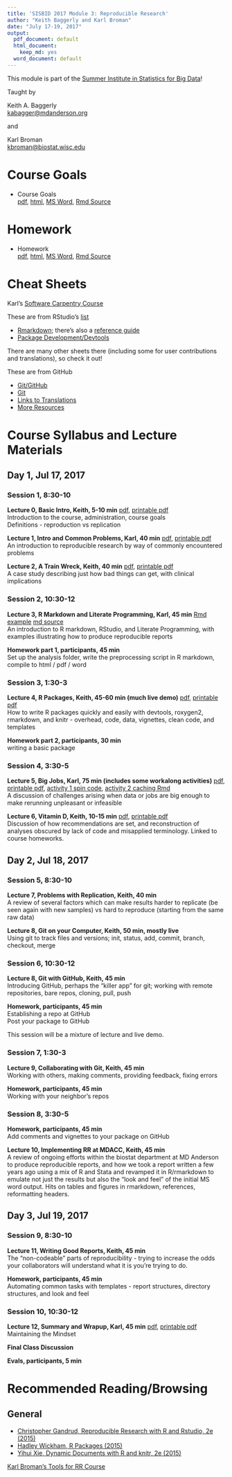 ```yaml
---
title: 'SISBID 2017 Module 3: Reproducible Research'
author: "Keith Baggerly and Karl Broman"
date: "July 17-19, 2017"
output:
  pdf_document: default
  html_document:
    keep_md: yes
  word_document: default
---
```


This module is part of the 
[Summer Institute in Statistics for Big Data](https://www.biostat.washington.edu/suminst/sisbid)!

Taught by  

Keith A. Baggerly  
[kabagger@mdanderson.org](mailto:kabagger@mdanderson.org)  

and  

Karl Broman  
[kbroman@biostat.wisc.edu](mailto:kbroman@biostat.wisc.edu)

# Course Goals

* Course Goals   
[pdf](RRcourse_goals.pdf),
[html](RRcourse_goals.html),
[MS Word](RRcourse_goals.docx), 
[Rmd Source](RRcourse_goals.Rmd)  

# Homework

* Homework  
[pdf](homework.pdf),
[html](homework.html),
[MS Word](homework.docx),
[Rmd Source](homework.Rmd)

# Cheat Sheets 

Karl's [Software Carpentry Course](https://kbroman.wordpress.com/2015/04/29/cheat-sheets-for-r-based-software-carpentry-course/)

These are from RStudio's [list](https://www.rstudio.com/resources/cheatsheets/)

* [Rmarkdown](http://www.rstudio.com/wp-content/uploads/2016/03/rmarkdown-cheatsheet-2.0.pdf); there's also a [reference guide](http://www.rstudio.com/wp-content/uploads/2015/03/rmarkdown-reference.pdf)
* [Package Development/Devtools](http://www.rstudio.com/wp-content/uploads/2015/06/devtools-cheatsheet.pdf)

There are many other sheets there (including some for user contributions and translations), so check it out!

These are from GitHub

* [Git/GitHub](https://services.github.com/on-demand/downloads/github-git-cheat-sheet.pdf)
* [Git](https://education.github.com/git-cheat-sheet-education.pdf)
* [Links to Translations](https://services.github.com/resources/cheatsheets/)
* [More Resources](https://help.github.com/articles/git-and-github-learning-resources/)

# Course Syllabus and Lecture Materials

## Day 1, Jul 17, 2017

### Session 1, 8:30-10

**Lecture 0, Basic Intro, Keith, 5-10 min** 
[pdf](2017_03_00_SISBID_basic_intro.pdf), 
[printable pdf](2017_03_00_SISBID_basic_intro_printable.pdf)  
Introduction to the course, administration, course goals  
Definitions - reproduction vs replication  

**Lecture 1, Intro and Common Problems, Karl, 40 min**
[pdf](2017_03_01_SISBID_introduction_slides.pdf),
[printable pdf](2017_03_01_SISBID_introduction_printable.pdf)  
An introduction to reproducible research by way of 
commonly encountered problems

**Lecture 2, A Train Wreck, Keith, 40 min**
[pdf](2017_03_02_SISBID_train_wreck.pdf),
[printable pdf](2017_03_02_SISBID_train_wreck_printable.pdf)  
A case study describing just how bad things can get, with clinical implications

### Session 2, 10:30-12

**Lecture 3, R Markdown and Literate Programming, Karl, 45 min** 
[Rmd example](2017_03_03_SISBID_example.Rmd) 
[md source](2017_03_03_SISBID_Rmarkdown.md)  
An introduction to R markdown, RStudio, and Literate Programming, with examples illustrating how to produce reproducible reports

**Homework part 1, participants, 45 min**  
Set up the analysis folder, write the preprocessing script in R markdown, compile to html / pdf / word

### Session 3, 1:30-3

**Lecture 4, R Packages, Keith, 45-60 min (much live demo)**
[pdf](2017_03_04_SISBID_r_packages.pdf),
[printable pdf](2017_03_04_SISBID_r_packages_printable.pdf)  
How to write R packages quickly and easily with devtools, roxygen2, rmarkdown, and knitr - overhead, code, data, vignettes, clean code, and templates 

**Homework part 2, participants, 30 min**  
writing a basic package

### Session 4, 3:30-5

**Lecture 5, Big Jobs, Karl, 75 min (includes some workalong activities)** 
[pdf](2017_SISBID_03_05_bigjobs_slides.pdf),
[printable pdf](2017_SISBID_03_05_bigjobs_printable.pdf),
[activity 1 spin code](2017_SISBID_03_05_bigjobs_activity1_spin.R),
[activity 2 caching Rmd](2017_SISBID_03_05_bigjobs_activity2_cache.Rmd)  
A discussion of challenges arising when data or jobs are big enough to make rerunning unpleasant or infeasible

**Lecture 6, Vitamin D, Keith, 10-15 min**
[pdf](2017_SISBID_03_06_vitamin_d.pdf),
[printable pdf](2017_SISBID_03_06_vitamin_d.pdf)  
Discussion of how recommendations are set, and reconstruction of analyses obscured by lack of code and misapplied terminology. Linked to course homeworks.

## Day 2, Jul 18, 2017

### Session 5, 8:30-10

**Lecture 7, Problems with Replication, Keith, 40 min**  
A review of several factors which can make results harder to replicate (be seen again with new samples) vs hard to reproduce (starting from the same raw data)

**Lecture 8, Git on your Computer, Keith, 50 min, mostly live**  
Using git to track files and versions; init, status, add, commit, branch, checkout, merge

### Session 6, 10:30-12

**Lecture 8, Git with GitHub, Keith, 45 min**  
Introducing GitHub, perhaps the "killer app" for git; working with remote repositories, bare repos, cloning, pull, push  

**Homework, participants, 45 min**  
Establishing a repo at GitHub  
Post your package to GitHub  

This session will be a mixture of lecture and live demo.

### Session 7, 1:30-3

**Lecture 9, Collaborating with Git, Keith, 45 min**  
Working with others, making comments, providing feedback, fixing errors  

**Homework, participants, 45 min**  
Working with your neighbor's repos

### Session 8, 3:30-5

**Homework, participants, 45 min**  
Add comments and vignettes to your package on GitHub

**Lecture 10, Implementing RR at MDACC, Keith, 45 min**  
A review of ongoing efforts within the biostat department at MD Anderson to produce reproducible reports, and how we took a report written a few years ago using a mix of R and Stata and revamped it in R/rmarkdown to emulate not just the results but also the "look and feel" of the initial MS word output. Hits on tables and figures in rmarkdown, references, reformatting headers.

## Day 3, Jul 19, 2017

### Session 9, 8:30-10

**Lecture 11, Writing Good Reports, Keith, 45 min**  
The "non-codeable" parts of reproducibility - trying to increase the odds your collaborators will understand what it is you're trying to do.

**Homework, participants, 45 min**  
Automating common tasks with templates - report structures, directory structures, and look and feel

### Session 10, 10:30-12

**Lecture 12, Summary and Wrapup, Karl, 45 min**
[pdf](2017_SISBID_03_05_summary_slides.pdf),
[printable pdf](2017_SISBID_03_05_summary_printable.pdf)  
Maintaining the Mindset  

**Final Class Discussion**  

**Evals, participants, 5 min**  

# Recommended Reading/Browsing

## General

* [Christopher Gandrud, Reproducible Research with R and Rstudio, 2e (2015)](http://www.amazon.com/Reproducible-Research-Studio-Second-Chapman-ebook/dp/B010ACWGBI/ref=tmm_kin_title_0?_encoding=UTF8&sr=&qid=)
* [Hadley Wickham, R Packages (2015)](http://www.amazon.com/R-Packages-Hadley-Wickham-ebook/dp/B00VAYCHL0/ref=pd_sim_351_6?ie=UTF8&refRID=1E8HS30WBHRCW45SEWXM)
* [Yihui Xie, Dynamic Documents with R and knitr, 2e (2015)](http://www.amazon.com/Dynamic-Documents-knitr-Second-Chapman-ebook/dp/B00ZBYPJEW/ref=tmm_kin_title_0?_encoding=UTF8&sr=&qid=)

[Karl Broman's Tools for RR Course](http://kbroman.org/Tools4RR/)

